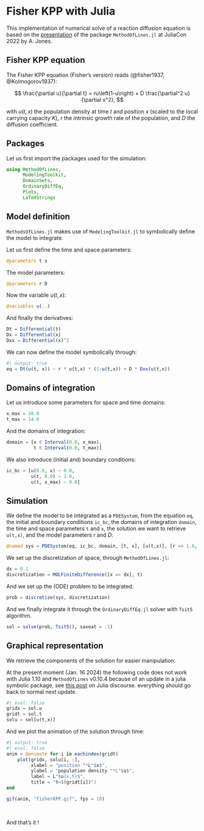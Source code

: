 # Fisher KPP with Julia

This implementation of numerical solve of a reaction diffusion equation is based on the [presentation](https://www.youtube.com/watch?v=8gLhaWRYvfQ) of the package `MethodOfLines.jl` at JuliaCon 2022 by A. Jones.

## Fisher KPP equation

The Fisher KPP equation (Fisher's version) reads (@fisher1937, @Kolmogorov1937):

$$
\frac{\partial u}{\partial t} = ru\left(1-u\right) + D \frac{\partial^2 u}{\partial x^2},
$$

with $u(t,x)$ the population density at time $t$ and position $x$ (scaled to the local carrying capacity $K$), $r$ the intrinsic growth rate of the population, and $D$ the diffusion coefficient.

## Packages

Let us first import the packages used for the simulation:

```julia
using MethodOfLines,
      ModelingToolkit,
      DomainSets,
      OrdinaryDiffEq,
      Plots,
      LaTeXStrings
```

## Model definition

`MethodsOfLines.jl` makes use of `ModelingToolkit.jl` to symbolically define the model to integrate.

Let us first define the time and space parameters:

```julia
@parameters t x
```

The model parameters:

```julia
@parameters r D
```


Now the variable $u(t,x)$:

```julia
@variables u(..)
```


And finally the derivatives:

```julia
Dt = Differential(t)
Dx = Differential(x)
Dxx = Differential(x)^2
```

We can now define the model symbolically through:
```julia
#| output: true
eq = Dt(u(t, x)) ~ r * u(t,x) * (1-u(t,x)) + D * Dxx(u(t,x))
```

## Domains of integration

Let us introduce some parameters for space and time domains:
```julia
x_max = 30.0
t_max = 14.0
```

And the domains of integration:
```julia
domain = [x ∈ Interval(0.0, x_max),
          t ∈ Interval(0.0, t_max)]
```

We also introduce (initial and) boundary conditions:
```julia
ic_bc = [u(0.0, x) ~ 0.0,
         u(t, 0.0) ~ 1.0,
         u(t, x_max) ~ 0.0]
```

## Simulation

We define the model to be integrated as a `PDESystem`, from the equation `eq`, the initial and boundary conditions `ic_bc`, the domains of integration `domain`, the time and space parameters `t` and `x`, the solution we want to retrieve `u(t,x)`, and the model parameters $r$ and $D$:

```julia
@named sys = PDESystem(eq, ic_bc, domain, [t, x], [u(t,x)], [r => 1.0, D => 1.0])
```

We set up the discretization of space, through `MethodOfLines.jl`:

```julia
dx = 0.1
discretization = MOLFiniteDifference([x => dx], t)
```

And we set up the (ODE) problem to be integrated:
```julia
prob = discretize(sys, discretization)
```

And we finally integrate it through the `OrdinaryDiffEq.jl` solver with `Tsit5` algorithm.

```julia
sol = solve(prob, Tsit5(), saveat = .1)
```

## Graphical representation

We retrieve the components of the solution for easier manipulation:

::: {.callout-warning}
At the present moment (Jan. 16 2024) the following code does not work with Julia 1.10 and `MethodOfLines` v0.10.4
because of an update in a julia symbolic package, see [this post](https://discourse.julialang.org/t/methodoflines/108387/4) on Julia discourse. everything should go back to normal next update.
:::

```julia
#| eval: false
gridx = sol.u
gridt = sol.t
solu = sol[u(t,x)]
```

And we plot the animation of the solution through time:
```julia
#| output: true
#| eval: false
anim = @animate for i in eachindex(gridt)
    plot(gridx, solu[i, :],
         xlabel = "position "*L"$x$",
         ylabel = "population density "*L"$u$",
         label = L"$u(x,t)$",
         title = "t=$(gridt[i])")
end

gif(anim, "fisherKPP.gif", fps = 10)
```
\

And that's it !
